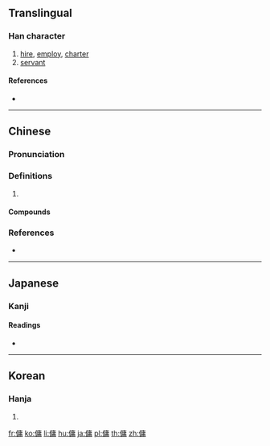 {{also|佣}}
==Translingual==

===Han character===
{{Han char|rn=9|rad=人|as=11|sn=13|four=20227|canj=OILB|ids=⿰亻庸}}

# [[hire]], [[employ]], [[charter]]
# [[servant]]

====References====
* {{Han ref|kx=0114.110|dkj=01007|dj=0242.200|hdz=10214.060|uh=50AD|ud=20653|bh=B6C4|bd=46788}}

----

==Chinese==
{{zh-forms|s=佣}}

===Pronunciation===
{{zh-pron
|m=yōng
|c=jung4,cung1,jung2
|mc=y
|oc=y
|cat=
}}

===Definitions===
{{zh-hanzi}}

# {{rfdef|zh}}

====Compounds====
{{zh-der|傭人|傭作|傭保|傭兵|傭工|傭給|傭耕|僱傭|女傭|幫傭|德潤傭書}}

===References===
* {{R:yue:Hanzi}}

----

==Japanese==

===Kanji===
{{ja-kanji|grade=|rs=人11}}

====Readings====
* {{ja-readings|on=[[ちょう]] (chō)|goon=[[よ]] (yo)|kanon=[[よう]] (yō)|kun=[[やとう]] (yatou), [[あたい]] (atai), [[ひとしい]] (hitoshii)}}

----

==Korean==

===Hanja===
{{ko-hanja|hangeul=[[용]], [[충]]|rv=yong, chung|mr=yong, ch'ung}}

# {{defn|lang=ko|sort=人11}}

[[fr:傭]]
[[ko:傭]]
[[li:傭]]
[[hu:傭]]
[[ja:傭]]
[[pl:傭]]
[[th:傭]]
[[zh:傭]]